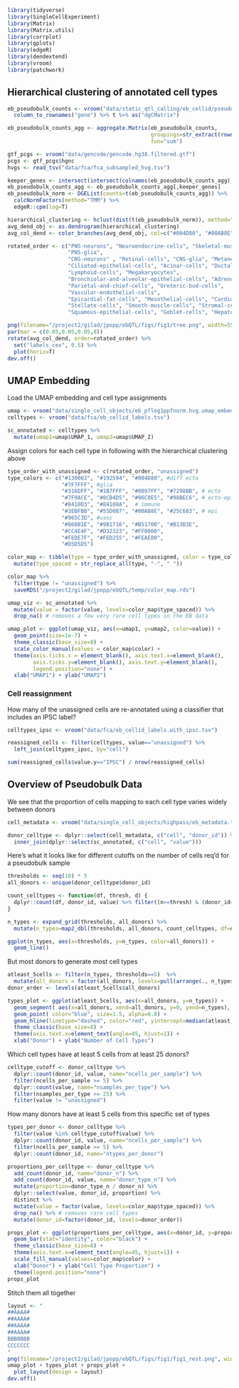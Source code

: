 ```r
library(tidyverse)
library(SingleCellExperiment)
library(Matrix)
library(Matrix.utils)
library(corrplot)
library(gplots)
library(edgeR)
library(dendextend)
library(vroom)
library(patchwork)
```

## Hierarchical clustering of annotated cell types
```r
eb_pseudobulk_counts <- vroom("data/static_qtl_calling/eb_cellid/pseudobulk_tmm/basic/pseudobulk_all.tsv") %>%
  column_to_rownames("gene") %>% t %>% as("dgCMatrix")

eb_pseudobulk_counts_agg <- aggregate.Matrix(eb_pseudobulk_counts, 
                                             groupings=str_extract(rownames(eb_pseudobulk_counts), "[^_]+$"), 
                                             fun="sum")

gtf_pcgs <- vroom("data/gencode/gencode.hg38.filtered.gtf")
pcgs <- gtf_pcgs$hgnc
hvgs <- read_tsv("data/fca/fca_subsampled_hvg.tsv")
```

```r
keeper_genes <- intersect(intersect(colnames(eb_pseudobulk_counts_agg), pcgs), hvgs$gene)
eb_pseudobulk_counts_agg <- eb_pseudobulk_counts_agg[,keeper_genes]
eb_pseudobulk_norm <- DGEList(counts=t(eb_pseudobulk_counts_agg)) %>% 
  calcNormFactors(method="TMM") %>% 
  edgeR::cpm(log=T)

hierarchical_clustering <- hclust(dist(t(eb_pseudobulk_norm)), method="ward.D2")
avg_dend_obj <- as.dendrogram(hierarchical_clustering)
avg_col_dend <- color_branches(avg_dend_obj, col=c("#004D80", "#00AB8E", "#970E53", "#0076BA", "#FEAE00", "#965C3D", "#B51700"), h = 125)

rotated_order <- c("PNS-neurons", "Neuroendocrine-cells", "Skeletal-muscle-cells", 
                   "PNS-glia", 
                   "CNS-neurons" , "Retinal-cells", "CNS-glia", "Metanephric-cells", 
                   "Ciliated-epithelial-cells", "Acinar-cells", "Ductal-cells", "Erythroblasts",
                   "Lymphoid-cells", "Megakaryocytes",
                   "Bronchiolar-and-alveolar-epithelial-cells", "Adrenocortical-cells",
                   "Parietal-and-chief-cells", "Ureteric-bud-cells",
                   "Vascular-endothelial-cells",
                   "Epicardial-fat-cells", "Mesothelial-cells", "Cardiomyocytes", "Mesangial-cells",
                   "Stellate-cells", "Smooth-muscle-cells", "Stromal-cells",
                   "Squamous-epithelial-cells", "Goblet-cells", "Hepatoblasts")  
```

```r
png(filename="/project2/gilad/jpopp/ebQTL/figs/fig1/tree.png", width=557, height=900, res=300)
par(mar = c(0.05,0.05,0.05,8))
rotate(avg_col_dend, order=rotated_order) %>% 
  set("labels_cex", 0.5) %>%
  plot(horiz=T)
dev.off()
```

## UMAP Embedding
Load the UMAP embedding and cell type assignments
```r
umap <- vroom("data/single_cell_objects/eb_pflog1ppfnorm.hvg.umap_embedding.txt", col_names=c("UMAP_1", "UMAP_2"))
celltypes <- vroom("data/fca/eb_cellid_labels.tsv")

sc_annotated <- celltypes %>%
  mutate(umap1=umap$UMAP_1, umap2=umap$UMAP_2)
```

Assign colors for each cell type in following with the hierarchical clustering above
```r
type_order_with_unassigned <- c(rotated_order, "unassigned")
type_colors <- c("#130063", "#192594", "#004D80", #diff ecto
                 "#7F7FFF", #glia
                 "#316DFF", "#1B7FFF", "#0097FF", "#7298BB", # ecto 
                 "#7F9ACE", "#8CB4D5", "#96C0E5", "#98BEC6", # ecto-epi
                 "#8410D3", "#84108A",  # immune
                 "#3EBFBB", "#55D0B7", "#00AB8E", "#25C683", # epi
                 "#965C3D", #vasc
                 "#860B1E", "#9B1716", "#B51700", "#B13B3E", 
                 "#CC4E4F", "#D32323", "#FF0000",
                 "#FEDE7F", "#FED255", "#FEAE00", 
                 "#D5D5D5") 

color_map <- tibble(type = type_order_with_unassigned, color = type_colors) %>%
  mutate(type_spaced = str_replace_all(type, "-", " "))

color_map %>%
  filter(type != "unassigned") %>%
  saveRDS("/project2/gilad/jpopp/ebQTL/temp/color_map.rds")
```

```r
umap_viz <- sc_annotated %>%
  mutate(value = factor(value, levels=color_map$type_spaced)) %>%
  drop_na() # removes a few very rare cell types in the EB data

umap_plot <- ggplot(umap_viz, aes(x=umap1, y=umap2, color=value)) +
  geom_point(size=1e-7) +
  theme_classic(base_size=8) +
  scale_color_manual(values = color_map$color) + 
  theme(axis.ticks.x = element_blank(), axis.text.x=element_blank(),
        axis.ticks.y=element_blank(), axis.text.y=element_blank(),
        legend.position="none") +
  xlab("UMAP1") + ylab("UMAP2")
```

### Cell reassignment
How many of the unassigned cells are re-annotated using a classifier that includes an IPSC label?
```r
celltypes_ipsc <- vroom("data/fca/eb_cellid_labels.with_ipsc.tsv")

reassigned_cells <- filter(celltypes, value=="unassigned") %>%
  left_join(celltypes_ipsc, by="cell")

sum(reassigned_cells$value.y=="IPSC") / nrow(reassigned_cells)
```


## Overview of Pseudobulk Data
We see that the proportion of cells mapping to each cell type varies widely between donors
```r
cell_metadata <- vroom("data/single_cell_objects/highpass/eb_metadata.tsv")

donor_celltype <- dplyr::select(cell_metadata, c("cell", "donor_id")) %>%
  inner_join(dplyr::select(sc_annotated, c("cell", "value"))) 
```

Here's what it looks like for different cutoffs on the number of cells req'd for a 
pseudobulk sample
```r
thresholds <- seq(10) * 5
all_donors <- unique(donor_celltype$donor_id)

count_celltypes <- function(df, thresh, d) {
  dplyr::count(df, donor_id, value) %>% filter((n>=thresh) & (donor_id==d)) %>% nrow
}

n_types <- expand_grid(thresholds, all_donors) %>%
  mutate(n_types=map2_dbl(thresholds, all_donors, count_celltypes, df=donor_celltype))

ggplot(n_types, aes(x=thresholds, y=n_types, color=all_donors)) +
  geom_line()
```
But most donors to generate most cell types
```r
atleast_5cells <- filter(n_types, thresholds==5)  %>%
  mutate(all_donors = factor(all_donors, levels=pull(arrange(., n_types), all_donors)))
donor_order <- levels(atleast_5cells$all_donors)

types_plot <- ggplot(atleast_5cells, aes(x=all_donors, y=n_types)) +
  geom_segment( aes(x=all_donors, xend=all_donors, y=0, yend=n_types), color="skyblue") +
  geom_point( color="blue", size=1.5, alpha=0.8) +
  geom_hline(linetype="dashed", color="red", yintercept=median(atleast_5cells$n_types)) +
  theme_classic(base_size=8) +
  theme(axis.text.x=element_text(angle=45, hjust=1)) +
  xlab("Donor") + ylab("Number of Cell Types")
```

Which cell types have at least 5 cells from at least 25 donors?
```r
celltype_cutoff <- donor_celltype %>%
  dplyr::count(donor_id, value, name="ncells_per_sample") %>%
  filter(ncells_per_sample >= 5) %>%
  dplyr::count(value, name="nsamples_per_type") %>%
  filter(nsamples_per_type >= 25) %>%
  filter(value != "unassigned")
```
How many donors have at least 5 cells from this specific set of types
```r
types_per_donor <- donor_celltype %>%
  filter(value %in% celltype_cutoff$value) %>%
  dplyr::count(donor_id, value, name="ncells_per_sample") %>%
  filter(ncells_per_sample >= 5) %>%
  dplyr::count(donor_id, name="ntypes_per_donor") 
```




```r
proportions_per_celltype <- donor_celltype %>%
  add_count(donor_id, name="donor_n") %>%
  add_count(donor_id, value, name="donor_type_n") %>%
  mutate(proportion=donor_type_n / donor_n) %>%
  dplyr::select(value, donor_id, proportion) %>%
  distinct %>%
  mutate(value = factor(value, levels=color_map$type_spaced)) %>%
  drop_na() %>% # removes rare cell types
  mutate(donor_id=factor(donor_id, levels=donor_order))

props_plot <- ggplot(proportions_per_celltype, aes(x=donor_id, y=proportion, fill=value)) +
  geom_bar(stat="identity", color="black") +
  theme_classic(base_size=8) +
  theme(axis.text.x=element_text(angle=45, hjust=1)) +
  scale_fill_manual(values=color_map$color) +
  xlab("Donor") + ylab("Cell Type Proportion") + 
  theme(legend.position="none")
props_plot
```

Stitch them all together
```r
layout <- "
##AAAA#
##AAAA#
##AAAA#
##AAAA#
BBBBBBB
CCCCCCC
"
png(filename="/project2/gilad/jpopp/ebQTL/figs/fig1/fig1_rest.png", width=1950, height=1800, res=300)
umap_plot + types_plot + props_plot +
  plot_layout(design = layout)
dev.off()
```

